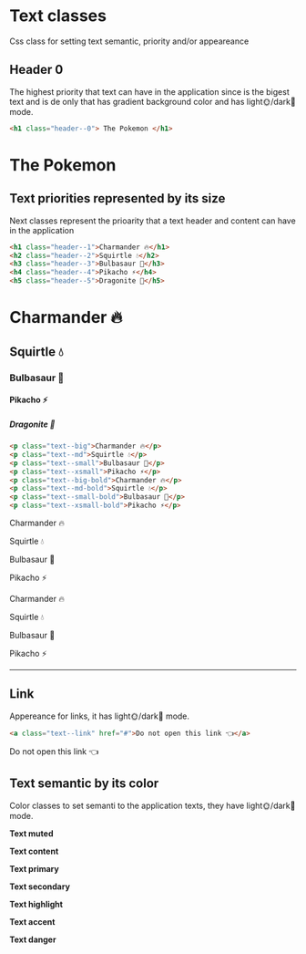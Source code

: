 
<Meta title="Style Guide/Text" />

# Text classes

Css class for setting text semantic, priority and/or appeareance 

<!-- Don't forget to replace (") with (```) when you copy the snippet to your own app -->

## Header 0 
The highest priority that text can have in the application since is the bigest text and is de only that has gradient background color and has light🌞/dark🌚 mode.

```html
<h1 class="header--0"> The Pokemon </h1>
```
<div class="bg--content pl--1 round">
  <h1 class="header--0"> The Pokemon </h1>
</div>  

## Text priorities represented by its size

Next classes represent the prioarity that a text header and content can have in the application

```html
<h1 class="header--1">Charmander 🔥</h1>
<h2 class="header--2">Squirtle 💧</h2>
<h3 class="header--3">Bulbasaur 🌱</h3>
<h4 class="header--4">Pikacho ⚡</h4>
<h5 class="header--5">Dragonite 🐲</h5>

```

<h1 class="header--1">Charmander 🔥</h1>
<h2 class="header--2">Squirtle 💧</h2>
<h3 class="header--3">Bulbasaur 🌱</h3>
<h4 class="header--4">Pikacho ⚡</h4>
<h5 class="header--5">Dragonite 🐲</h5>

```html
<p class="text--big">Charmander 🔥</p>
<p class="text--md">Squirtle 💧</p>
<p class="text--small">Bulbasaur 🌱</p>
<p class="text--xsmall">Pikacho ⚡</p>
<p class="text--big-bold">Charmander 🔥</p>
<p class="text--md-bold">Squirtle 💧</p>
<p class="text--small-bold">Bulbasaur 🌱</p>
<p class="text--xsmall-bold">Pikacho ⚡</p>

```

<p class="text--big">Charmander 🔥</p>
<p class="text--md">Squirtle 💧</p>
<p class="text--small">Bulbasaur 🌱</p>
<p class="text--xsmall">Pikacho ⚡</p>
<p class="text--big-bold">Charmander 🔥</p>
<p class="text--md-bold">Squirtle 💧</p>
<p class="text--small-bold">Bulbasaur 🌱</p>
<p class="text--xsmall-bold">Pikacho ⚡</p>

---

## Link

Appereance for links, it has light🌞/dark🌚 mode.

```html
<a class="text--link" href="#">Do not open this link 👈</a>
```
<div class="bg--content p--1 round">
  <span class="text--link" href="#">
    Do not open this link 👈
  </span>
</div>


## Text semantic by its color
Color classes to set semanti to the application texts, they have light🌞/dark🌚 mode.

<div class="bg--content p--1 round">
  <p>
    <strong class="text--muted"> Text muted </strong>
  </p>
  <p>
    <strong class="text--content"> Text content </strong>
  </p>
  <p>
    <strong class="text--primary"> Text primary </strong>
  </p>
  <p>
    <strong class="text--secondary"> Text secondary </strong>
  </p>
  <p>
    <strong class="text--highlight"> Text highlight </strong>
  </p>
  <p>
    <strong class="text--accent"> Text accent </strong>
  </p>
  <p>
    <strong class="text--danger"> Text danger </strong>
  </p>
</div>

